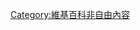 {{NoteTA
| 1 = IT
}}
{{Delete/File-cat
| name = No source
| CSD nember = 3
| top = 下列文件未[[Wikipedia:列明來源|提供明確]]並[[Wikipedia:可供查證|可供查證]]的來源
}}

[[Category:維基百科非自由內容|Category:維基百科非自由內容]]